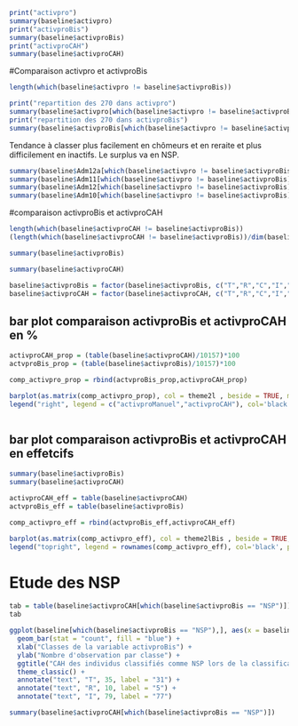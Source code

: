 ```r
print("activpro")
summary(baseline$activpro)
print("activproBis")
summary(baseline$activproBis)
print("activproCAH")
summary(baseline$activproCAH)
```

#Comparaison activpro et activproBis
```r
length(which(baseline$activpro != baseline$activproBis))
```
```r
print("repartition des 270 dans activpro")
summary(baseline$activpro[which(baseline$activpro != baseline$activproBis)])
print("repartition des 270 dans activproBis")
summary(baseline$activproBis[which(baseline$activpro != baseline$activproBis)])
```
Tendance à classer plus facilement en chômeurs et en reraite et plus difficilement en inactifs.
Le surplus va en NSP.

```r
summary(baseline$Adm12a[which(baseline$activpro != baseline$activproBis)])
summary(baseline$Adm11[which(baseline$activpro != baseline$activproBis)])
summary(baseline$Adm12[which(baseline$activpro != baseline$activproBis)])
summary(baseline$Adm10[which(baseline$activpro != baseline$activproBis)])
```
#comparaison activproBis et activproCAH
```r
length(which(baseline$activproCAH != baseline$activproBis))
(length(which(baseline$activproCAH != baseline$activproBis))/dim(baseline)[1])*100
```
```r
summary(baseline$activproBis)
```
```r
summary(baseline$activproCAH)
```
```r
baseline$activproBis = factor(baseline$activproBis, c("T","R","C","I","NSP",NA))
baseline$activproCAH = factor(baseline$activproCAH, c("T","R","C","I","NSP",NA))
```

## bar plot comparaison activproBis et activproCAH en %
```r
activproCAH_prop = (table(baseline$activproCAH)/10157)*100
actvproBis_prop = (table(baseline$activproBis)/10157)*100

comp_activpro_prop = rbind(actvproBis_prop,activproCAH_prop)

barplot(as.matrix(comp_activpro_prop), col = theme2l , beside = TRUE, main = "Comparaison des deux codages \n de la variable activpro (%)", xlab='classes activpro', ylab='Pourcentage')
legend("right", legend = c("activproManuel","activproCAH"), col='black', pch = c(20), pt.bg = theme2l, bty ='n')



```
## bar plot comparaison activproBis et activproCAH en effetcifs
```r
summary(baseline$activproBis)
summary(baseline$activproCAH)
```

```r


activproCAH_eff = table(baseline$activproCAH)
actvproBis_eff = table(baseline$activproBis)

comp_activpro_eff = rbind(actvproBis_eff,activproCAH_eff)

barplot(as.matrix(comp_activpro_eff), col = theme2lBis , beside = TRUE, main = "Comparaison des deux codages \n de la variable activpro (effectifs)", xlab='classes activpro', ylab='Effectifs')
legend("topright", legend = rownames(comp_activpro_eff), col='black', pch = c(22), pt.bg = theme2lBis, bty ='n')
```



# Etude des NSP

```r
tab = table(baseline$activproCAH[which(baseline$activproBis == "NSP")])
tab
```



```r
ggplot(baseline[which(baseline$activproBis == "NSP"),], aes(x = baseline$activproCAH[which(baseline$activproBis == "NSP")])) + 
  geom_bar(stat = "count", fill = "blue") + 
  xlab("Classes de la variable activproBis") + 
  ylab("Nombre d'observation par classe") + 
  ggtitle("CAH des individus classifiés comme NSP lors de la classification à la main\n n = 113")  + 
  theme_classic() + 
  annotate("text", "T", 35, label = "31") + 
  annotate("text", "R", 10, label = "5") +
  annotate("text", "I", 79, label = "77")

```








```r
summary(baseline$activproCAH[which(baseline$activproBis == "NSP")])
```


